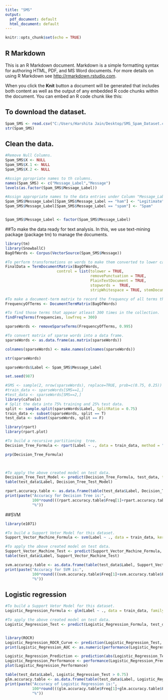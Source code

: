 ---
title: "SMS"
output:
  pdf_document: default
  html_document: default
---

```{r setup, include=FALSE}
knitr::opts_chunk$set(echo = TRUE)
```

## R Markdown

This is an R Markdown document. Markdown is a simple formatting syntax for authoring HTML, PDF, and MS Word documents. For more details on using R Markdown see <http://rmarkdown.rstudio.com>.

When you click the **Knit** button a document will be generated that includes both content as well as the output of any embedded R code chunks within the document. You can embed an R code chunk like this:

## To download the dataset.
```{r}
Spam_SMS <- read.csv("C:/Users/Harshita Jain/Desktop/SMS_Spam_Dataset.csv", stringsAsFactors = F)
str(Spam_SMS)
```

## Clean the data. 

```{r}
#Remove Null Columns.
Spam_SMS$X <- NULL
Spam_SMS$X.1 <- NULL
Spam_SMS$X.2 <- NULL

#Assign ppropriate names to th columns.
names(Spam_SMS) <- c("Message_Label","Message")
levels(as.factor(Spam_SMS$Message_Label))
```

```{r}
#Assign appropriate names to the data entries under Column "Message_Label"
Spam_SMS$Message_Label[Spam_SMS$Message_Label == "ham"] <- "Legitimate"
Spam_SMS$Message_Label[Spam_SMS$Message_Label == "spam"] <- "Spam"


Spam_SMS$Message_Label <- factor(Spam_SMS$Message_Label)
```

##To make the data ready for text analysis. In this, we use text-mining package (package tm) to manage the documents.
```{r}
library(tm)
library(SnowballC)
BagOfWords <- Corpus(VectorSource(Spam_SMS$Message))

#To perform transformations on words to make them converted to lower case, remove punctuation and white space, stopwords and to perform stemming. 
FinalData = TermDocumentMatrix(BagOfWords, 
                       control = list(tolower = TRUE,
                                      removePunctuation = TRUE, 
                                      PlainTextDocument = TRUE,
                                      stopwords =  TRUE, 
                                      stripWhitespace = TRUE, stemDocument = TRUE)) 
```


```{r}
#To make a document-term matrix to record the frequency of all terms that are there in the whole collection.  
FrequencyOfTerms <- DocumentTermMatrix(BagOfWords)

#To find those terms that appear atleast 300 times in the collection.
findFreqTerms(frequencies, lowfreq = 300)
```

```{r}

sparseWords <- removeSparseTerms(FrequencyOfTerms, 0.995)

#To convert matrix of sparse words into a data frame.
sparseWords <- as.data.frame(as.matrix(sparseWords))

colnames(sparseWords) <- make.names(colnames(sparseWords))

str(sparseWords)
```

```{r}
sparseWords$Label <- Spam_SMS$Message_Label
```

```{r}
set.seed(987)

#SMS <- sample(2, nrow(sparseWords), replace=TRUE, prob=c(0.75, 0.25))
#train_data <- sparseWords[SMS==1,]
#test_data <- sparseWords[SMS==2,]
library(caTools)
# Split the data into 75% training and 25% test data.
split <- sample.split(sparseWords$Label, SplitRatio = 0.75)
train_data <- subset(sparseWords, split == T)
test_data <- subset(sparseWords, split == F)
```

```{r}

library(rpart)
library(rpart.plot)

#To build a recursive partitioning  tree.
Decision_Tree_Formula <- rpart(Label ~ ., data = train_data, method = "class", minbucket = 35)

prp(Decision_Tree_Formula)

 
```


```{r}
#To apply the above created model on test data.
Decision_Tree_Test_Model <- predict(Decision_Tree_Formula, test_data, type = "class")
table(test_data$Label, Decision_Tree_Test_Model)

rpart.accuracy.table <- as.data.frame(table(test_data$Label, Decision_Tree_Test_Model))
print(paste("Accuracy for Decision Tree is:",
            100*round(((rpart.accuracy.table$Freq[1]+rpart.accuracy.table$Freq[4])/nrow(test_data)), 4),
            "%"))
```



##SVM

```{r}
library(e1071)

#To build a Support Vetor Model for this dataset.
Support_Vector_Machine_Formula <- svm(Label ~ ., data = train_data, kernel = "linear", cost = 0.1, gamma = 0.1)
```

```{r}
#To apply the above created model on test data.
Support_Vector_Machine_Test <- predict(Support_Vector_Machine_Formula, test_data)
table(test_data$Label, Support_Vector_Machine_Test)

svm.accuracy.table <- as.data.frame(table(test_data$Label, Support_Vector_Machine_Test))
print(paste("Accuracy for SVM is:",
            100*round(((svm.accuracy.table$Freq[1]+svm.accuracy.table$Freq[4])/nrow(test_data)), 4),
            "%"))

```

## Logistic regression

```{r}
#To build a Support Vetor Model for this dataset.
Logistic_Regression_Formula <- glm(Label ~ ., data = train_data, family = "binomial")

#To apply the above created model on test data.
Logistic_Regression_Test <- predict(Logistic_Regression_Formula, test_data, type = "response")


library(ROCR)
Logistic_Regression_ROCR_Curve <- prediction(Logistic_Regression_Test, test_data$Label)
print(Logistic_Regression_AUC <- as.numeric(performance(Logistic_Regression_ROCR_Curve,"auc")@y.values))
```

```{r}
Logistic_Regression_Prediction <- prediction(abs(Logistic_Regression_Test), test_data$Label)
Logistic_Regression_Performance <- performance(Logistic_Regression_Prediction,"tpr","fpr")
plot(Logistic_Regression_Performance)
```

```{r}
table(test_data$Label, Logistic_Regression_Test > 0.75)
glm.accuracy.table <- as.data.frame(table(test_data$Label, Logistic_Regression_Test > 0.75))
print(paste("Accuracy of Logistic Regression is:",
            100*round(((glm.accuracy.table$Freq[1]+glm.accuracy.table$Freq[4])/nrow(test_data)), 4),
            "%"))
```